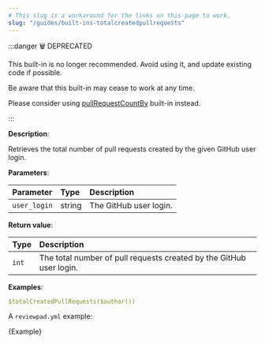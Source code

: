 ```yaml
---
# This slug is a workaround for the links on this page to work.
slug: "/guides/built-ins-totalcreatedpullrequests"
---
```



:::danger 🗑️ DEPRECATED

This built-in is no longer recommended. Avoid using it, and update existing code if possible.

Be aware that this built-in may cease to work at any time.

Please consider using [pullRequestCountBy](#pullrequestcountby) built-in instead.

:::

**Description**:

Retrieves the total number of pull requests created by the given GitHub user login.

**Parameters**:

| Parameter    | Type   | Description            |
| :----------- | :----- | :--------------------- |
| `user_login` | string | The GitHub user login. |

**Return value**:

| Type  | Description                                                         |
| :---- | :------------------------------------------------------------------ |
| `int` | The total number of pull requests created by the GitHub user login. |

**Examples**:

```yml
$totalCreatedPullRequests($author())
```

A `reviewpad.yml` example:

<CodeBlock language="yml" title="reviewpad.yml">{Example}</CodeBlock>
